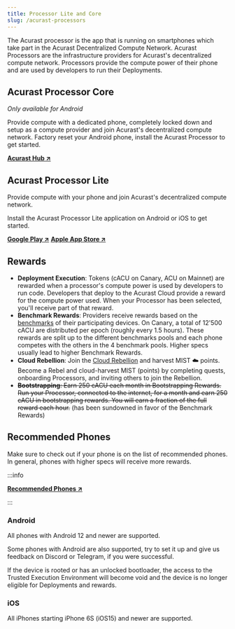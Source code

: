 ```yaml
---
title: Processor Lite and Core
slug: /acurast-processors
---
```



The Acurast processor is the app that is running on smartphones which take part in the Acurast Decentralized Compute Network. Acurast Processors are the infrastructure providers for Acurast's decentralized compute network. Processors provide the compute power of their phone and are used by developers to run their Deployments.

## Acurast Processor Core

_Only available for Android_

Provide compute with a dedicated phone, completely locked down and setup as a compute provider and join Acurast's decentralized compute network. Factory reset your Android phone, install the Acurast Processor to get started.

**[Acurast Hub ↗](https://hub.acurast.com/)**

## Acurast Processor Lite

Provide compute with your phone and join Acurast's decentralized compute network.

Install the Acurast Processor Lite application on Android or iOS to get started.

**[Google Play ↗](https://play.google.com/store/apps/details?id=com.acurast.attested.executor.sbs.canary)**
**[Apple App Store ↗](https://apps.apple.com/us/app/acurast-processor/id6517361921)**

## Rewards

- **Deployment Execution**: Tokens (cACU on Canary, ACU on Mainnet) are rewarded when a processor's compute power is used by developers to run code. Developers that deploy to the Acurast Cloud provide a reward for the compute power used. When your Processor has been selected, you'll receive part of that reward.
- **Benchmark Rewards**: Providers receive rewards based on the [benchmarks](/acurast-processors/benchmarks) of their participating devices. On Canary, a total of 12'500 cACU are distributed per epoch (roughly every 1.5 hours). These rewards are split up to the different benchmarks pools and each phone competes with the others in the 4 benchmark pools. Higher specs usually lead to higher Benchmark Rewards.
- **Cloud Rebellion**: Join the [Cloud Rebellion](https://rebellion.acurast.com/) and harvest MIST ☁️ points. Become a Rebel and cloud-harvest MIST (points) by completing quests, onboarding Processors, and inviting others to join the Rebellion.
- ~~**Bootstrapping**: Earn 250 cACU each month in Bootstrapping Rewards. Run your Processor, connected to the internet, for a month and earn 250 cACU in bootstrapping rewards. You will earn a fraction of the full reward each hour.~~ (has been sundowned in favor of the Benchmark Rewards)

## Recommended Phones

Make sure to check out if your phone is on the list of recommended phones. In general, phones with higher specs will receive more rewards.

:::info

**[Recommended Phones ↗](https://docs.google.com/spreadsheets/d/1ZvzmMVey4CM2tuif_zJfWiIxH1qkgA-l7BNJMw4vh54/edit#gid=1844886586)**

:::

### Android

All phones with Android 12 and newer are supported.

Some phones with Android are also supported, try to set it up and give us feedback on Discord or Telegram, if you were successful.

If the device is rooted or has an unlocked bootloader, the access to the Trusted Execution Environment will become void and the device is no longer eligible for Deployments and rewards.

### iOS

All iPhones starting iPhone 6S (iOS15) and newer are supported.

